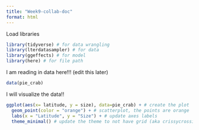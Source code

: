 ```yaml
---
title: "Week9-collab-doc"
format: html
---
```


Load libraries

```r
library(tidyverse) # for data wrangling
library(lterdatasampler) # for data
library(ggeffects) # for model
library(here) # for file path
```

I am reading in data here!!! (edit this later)

```r
data(pie_crab)
```

I will visualize the data!!

```r
ggplot(aes(x= latitude, y = size), data=pie_crab) + # create the plot
  geom_point(color = "orange") + # scatterplot, the points are orange
  labs(x = "Latitude", y = "Size") + # update axes labels
  theme_minimal() # update the theme to not have grid (aka crissycrossies)
  

```






